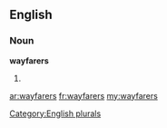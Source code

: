 ==English==

===Noun===
'''wayfarers'''

# {{plural of|[[wayfarer]]}}

[[Category:English plurals]]

[[ar:wayfarers]]
[[fr:wayfarers]]
[[my:wayfarers]]